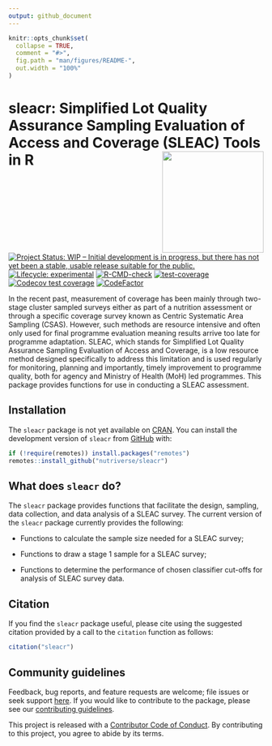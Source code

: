 ```yaml
---
output: github_document
---
```


<!-- README.md is generated from README.Rmd. Please edit that file -->

```r
knitr::opts_chunk$set(
  collapse = TRUE,
  comment = "#>",
  fig.path = "man/figures/README-",
  out.width = "100%"
)
```

# sleacr: Simplified Lot Quality Assurance Sampling Evaluation of Access and Coverage (SLEAC) Tools in R <img src="man/figures/logo.png" width="200px" align="right" />

<!-- badges: start -->
[![Project Status: WIP – Initial development is in progress, but there has not yet been a stable, usable release suitable for the public.](https://www.repostatus.org/badges/latest/wip.svg)](https://www.repostatus.org/#wip)
[![Lifecycle: experimental](https://img.shields.io/badge/lifecycle-experimental-orange.svg)](https://www.tidyverse.org/lifecycle/#experimental)
[![R-CMD-check](https://github.com/nutriverse/sleacr/actions/workflows/R-CMD-check.yaml/badge.svg)](https://github.com/nutriverse/sleacr/actions/workflows/R-CMD-check.yaml)
[![test-coverage](https://github.com/nutriverse/sleacr/actions/workflows/test-coverage.yaml/badge.svg)](https://github.com/nutriverse/sleacr/actions/workflows/test-coverage.yaml)
[![Codecov test coverage](https://codecov.io/gh/nutriverse/sleacr/branch/main/graph/badge.svg)](https://app.codecov.io/gh/nutriverse/sleacr?branch=main)
[![CodeFactor](https://www.codefactor.io/repository/github/nutriverse/sleacr/badge)](https://www.codefactor.io/repository/github/nutriverse/sleacr)
<!-- badges: end -->

In the recent past, measurement of coverage has been mainly through two-stage cluster sampled surveys either as part of a nutrition assessment or through a specific coverage survey known as Centric Systematic Area Sampling (CSAS). However, such methods are resource intensive and often only used for final programme evaluation meaning results arrive too late for programme adaptation. SLEAC, which stands for Simplified Lot Quality Assurance Sampling Evaluation of Access and Coverage, is a low resource method designed specifically to address this limitation and is used regularly for monitoring, planning and importantly, timely improvement to programme quality, both for agency and Ministry of Health (MoH) led programmes. This package provides functions for use in conducting a SLEAC assessment.

## Installation

The `sleacr` package is not yet available on [CRAN](https://cran.r-project.org). You can install the development version of `sleacr` from [GitHub](https://github.com/nutriverse/sleacr) with:

``` r
if (!require(remotes)) install.packages("remotes")
remotes::install_github("nutriverse/sleacr")
```

## What does `sleacr` do?

The `sleacr` package provides functions that facilitate the design, sampling, data collection, and data analysis of a SLEAC survey. The current version of the `sleacr` package currently provides the following:

* Functions to calculate the sample size needed for a SLEAC survey;

* Functions to draw a stage 1 sample for a SLEAC survey;

* Functions to determine the performance of chosen classifier cut-offs for analysis of SLEAC survey data.

## Citation

If you find the `sleacr` package useful, please cite using the suggested citation provided by a call to the `citation` function as follows:

```r
citation("sleacr")
```

## Community guidelines

Feedback, bug reports, and feature requests are welcome; file issues or seek support [here](https://github.com/nutriverse/sleacr/issues). If you would like to contribute to the package, please see our [contributing guidelines](https://nutriverse.io/sleacr/CONTRIBUTING.html).

This project is released with a [Contributor Code of Conduct](https://contributor-covenant.org/version/2/1/CODE_OF_CONDUCT.html). By contributing to this project, you agree to abide by its terms.

